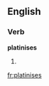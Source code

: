 
==English==

===Verb===
'''platinises'''

# {{third-person singular of|[[platinise]]}}

[[fr:platinises]]